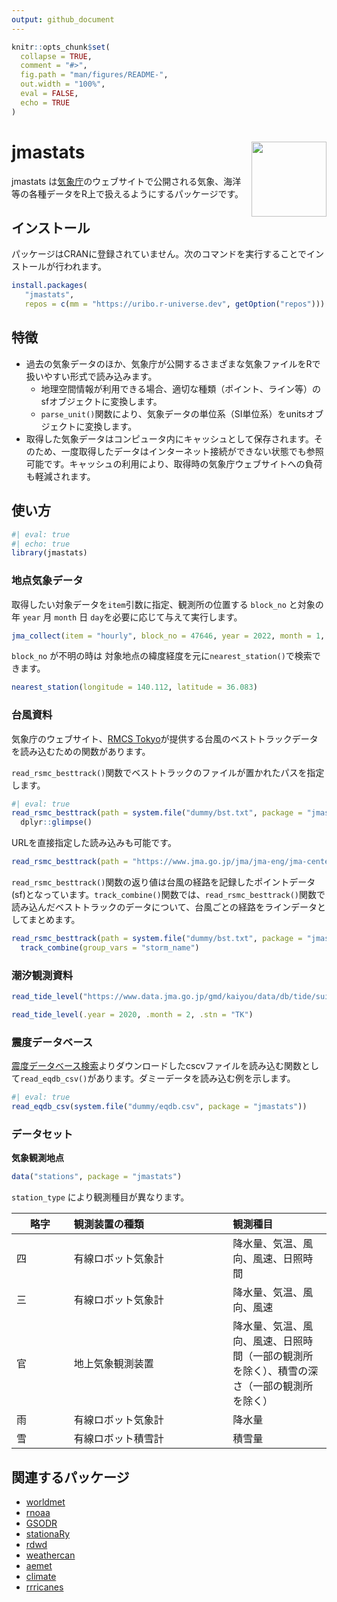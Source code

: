 ```yaml
---
output: github_document
---
```


<!-- README.md is generated from README.Rmd. Please edit that file -->

```r
knitr::opts_chunk$set(
  collapse = TRUE,
  comment = "#>",
  fig.path = "man/figures/README-",
  out.width = "100%",
  eval = FALSE,
  echo = TRUE
)
```

# jmastats <img src="man/figures/logo.png" align="right" width="120px" />

<!-- badges: start -->
<!-- badges: end -->

jmastats は[気象庁](https://www.jma.go.jp/jma/index.html)のウェブサイトで公開される気象、海洋等の各種データをR上で扱えるようにするパッケージです。

## インストール

パッケージはCRANに登録されていません。次のコマンドを実行することでインストールが行われます。

``` r
install.packages(
   "jmastats", 
   repos = c(mm = "https://uribo.r-universe.dev", getOption("repos")))
```

## 特徴

- 過去の気象データのほか、気象庁が公開するさまざまな気象ファイルをRで扱いやすい形式で読み込みます。
    - 地理空間情報が利用できる場合、適切な種類（ポイント、ライン等）のsfオブジェクトに変換します。
    - `parse_unit()`関数により、気象データの単位系（SI単位系）をunitsオブジェクトに変換します。
- 取得した気象データはコンピュータ内にキャッシュとして保存されます。そのため、一度取得したデータはインターネット接続ができない状態でも参照可能です。キャッシュの利用により、取得時の気象庁ウェブサイトへの負荷も軽減されます。

## 使い方

```r
#| eval: true
#| echo: true
library(jmastats)
```

### 地点気象データ

取得したい対象データを`item`引数に指定、観測所の位置する `block_no` と対象の年 `year` 月 `month` 日 `day`を必要に応じて与えて実行します。

```r
jma_collect(item = "hourly", block_no = 47646, year = 2022, month = 1, day = 1)
```

`block_no` が不明の時は 対象地点の緯度経度を元に`nearest_station()`で検索できます。

```r
nearest_station(longitude = 140.112, latitude = 36.083)
```

### 台風資料

気象庁のウェブサイト、[RMCS Tokyo](https://www.jma.go.jp/jma/jma-eng/jma-center/rsmc-hp-pub-eg/trackarchives.html)が提供する台風のベストトラックデータを読み込むための関数があります。

`read_rsmc_besttrack()`関数でベストトラックのファイルが置かれたパスを指定します。

```r
#| eval: true
read_rsmc_besttrack(path = system.file("dummy/bst.txt", package = "jmastats")) |> 
  dplyr::glimpse()
```

URLを直接指定した読み込みも可能です。

```r
read_rsmc_besttrack(path = "https://www.jma.go.jp/jma/jma-eng/jma-center/rsmc-hp-pub-eg/Besttracks/bst2023.txt")
```

`read_rsmc_besttrack()`関数の返り値は台風の経路を記録したポイントデータ(sf)となっています。`track_combine()`関数では、`read_rsmc_besttrack()`関数で読み込んだベストトラックのデータについて、台風ごとの経路をラインデータとしてまとめます。

```r
read_rsmc_besttrack(path = system.file("dummy/bst.txt", package = "jmastats")) |> 
  track_combine(group_vars = "storm_name")
```

### 潮汐観測資料

```r
read_tide_level("https://www.data.jma.go.jp/gmd/kaiyou/data/db/tide/suisan/txt/2020/TK.txt")

read_tide_level(.year = 2020, .month = 2, .stn = "TK")
```

### 震度データベース

[震度データベース検索](https://www.data.jma.go.jp/svd/eqdb/data/shindo/index.html)よりダウンロードしたcscvファイルを読み込む関数として`read_eqdb_csv()`があります。ダミーデータを読み込む例を示します。

```r
#| eval: true
read_eqdb_csv(system.file("dummy/eqdb.csv", package = "jmastats"))
```

### データセット

**気象観測地点**

```r
data("stations", package = "jmastats")
```

`station_type` により観測種目が異なります。

| 略字 | 観測装置の種類 | 観測種目 |
|------|:---------------|:---------|
| 四   | 有線ロボット気象計 | 降水量、気温、風向、風速、日照時間 |
| 三   | 有線ロボット気象計 | 降水量、気温、風向、風速 |
| 官   | 地上気象観測装置 | 降水量、気温、風向、風速、日照時間（一部の観測所を除く）、積雪の深さ（一部の観測所を除く） |
| 雨   | 有線ロボット気象計 | 降水量 |
| 雪   | 有線ロボット積雪計 | 積雪量 |

## 関連するパッケージ

- [worldmet](https://cran.r-project.org/package=worldmet)
- [rnoaa](https://cran.r-project.org/package=rnoaa)
- [GSODR](https://cran.r-project.org/package=GSODR)
- [stationaRy](https://cran.r-project.org/package=stationaRy)
- [rdwd](https://cran.r-project.org/package=rdwd)
- [weathercan](https://github.com/ropensci/weathercan)
- [aemet](https://github.com/SevillaR/aemet)
- [climate](https://github.com/bczernecki/climate)
- [rrricanes](https://github.com/ropensci/rrricanes)
